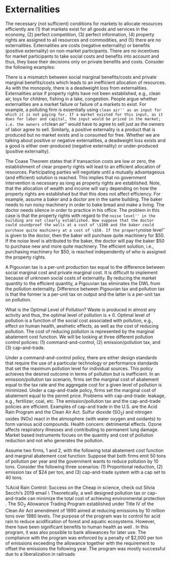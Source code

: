# Externalities
The necessary (not sufficient) conditions for markets to allocate resources efficiently are (1) that markets exist for all goods and services in the economy, (2) perfect competition, (3) perfect information, (4) property rights are assigned to all resources and commodities, and (5) there are no externalities. Externalities are costs (negative externality) or benefits (positive externality) on non-market participants. There are no incentives for market participants to take social costs and benefits into account and thus, they base their decisions only on private benefits and costs. Consider the following examples:
    \begin{itemize} %Examples of positive and negative externalities
        \item The manufacturer of cigarettes observes private marginal cost, i.e., the marginal of of producing cigarettes, but ignores the cost of negative health outcomes that is paid by society. For example, the marginal cost of producing a cigarette may be 3 cents and the societal cost of smoking the cigarette is 2 cents. Thus, the private marginal cost is 3 cents but the social marginal cost is 5 cents. The cigarette manufacturer only takes bases its production decision on 3 cents. A social marginal cost above the private marginal cost is an example of a negative externality. The firm's supply curve does not capture all social marginal costs associated with its product.
        \item Consider the production of sugary and fatty food and drink items. Producers and consumers of those items do not take the cost into account that the resulting increase in obesity has on non-market participants. The following was published in The Seattle Times  on December 21, 2011 under the title ``As passengers add girth, ferries drop capacity'':
                \begin{quote} \emph{The Washington state ferry service isn't going to start turning away hefty passengers, but it has had to reduce the capacity of the nation's largest ferry system because people have been packing on the pounds. Coast Guard vessel-stability rules that took effect nationwide Dec. 1 raised the estimated weight of the average adult passenger to 185 pounds from the previous 160 pounds, based on population information from the Centers for Disease Control and Prevention (CDC). During the past 20 years, there has been a dramatic increase in obesity in the United States and about one-third of American adults are now considered obese, the CDC says on its website. The state ferry system has complied with the new stability rules by simply reducing the listed capacity of its vessels, Coast Guard Lt. Eric Young said Wednesday. ``That has effectively reduced the amount of passengers by about 250 passengers or so depending on the particular ferry,'' said Young, who is based in Seattle. ``They generally carry about 2,000, so it's down to 1,750 now.'' With that many passengers, the ferry wouldn't tip over even if everyone ran to the side at the same time to look at a pod of killer whales, he said.} \end{quote}
        \item An example of a positive externality is the upkeep of your yard. If you keep your yard clean and even do some landscaping, you are not only increasing the value of your own home but also the value of the homes around you. For example, your neighbor may be able to more easily sell her or his house at a higher price.
    \end{itemize}
There is a mismatch between social marginal benefits/costs and private marginal benefits/costs which leads to an inefficient allocation of resources. As with the monopoly, there is a deadweight loss from externalities. Externalities arise if property rights have not been established, e.g., clean air, toys for children, fishing in a lake, congestion. People argue whether externalities are a market failure or failure of a markets to exist. For example, a polluting firm is essentially using ``clean air'' as an input for which it is not paying for. If a market existed for this input, as it does for labor and capital, the input would be priced in the market; i.e. the owners of ``clean air'' would have to agree to sell just as the owners of labor agree to sell. Similarly, a positive externality is a product that is produced but no market exists and is consumed for free. Whether we are talking about positive or negative externalities, a deadweight loss exists and a good is either over-produced (negative externality) or under-produced (positive externality).

\begin{figure}
    \begin{center}
        \includegraphics[angle=90,width=6in]{EXT_negative.pdf}
    \end{center}
    \caption{Negative externality}
\end{figure}

\subsection{Coase Theorem}
The Coase Theorem states that if transaction costs are low or zero, the establishment of clear property rights will lead to an efficient allocation of resources. Participating parties will negotiate until a mutually advantageous (and efficient) solution is reached. This implies that no government intervention is necessary as long as property rights are established. Note, that the allocation of wealth and income will vary depending on how the property rights are established but that this does not affect efficiency. For example, assume a baker and a doctor are in the same building. The baker needs to run noisy machinery in order to bake bread and make a living. The doctor needs silence in order to practice in his office. The problem in this case is that the property rights with regard to the ``noise level'' in the building are not clearly established. Now suppose that the doctor could soundproof the walls at a cost of \$100 and the baker could purchase quite machinery at a cost of \$50. If the property ``noise level'' is given to the doctor, then the baker will purchase quite machinery for \$50. If the noise level is attributed to the baker, the doctor will pay the baker \$50 to purchase new and more quite machinery. The efficient solution, i.e., purchasing machinery for \$50, is reached independently of who is assigned the property rights.

\subsection{Pigouvian Tax}
A Pigouvian tax is a per-unit production tax equal to the difference between social marginal cost and private marginal cost. It is difficult to implement because of unknown social costs of externality. By reducing the market quantity to the efficient quantity, a Pigouvian tax eliminates the DWL from the pollution externality. Difference between Pigouvian tax and pollution tax is that the former is a per-unit tax on output and the latter is a per-unit tax on pollution.

\subsection{Pollution Control}
What is the Optimal Level of Pollution? Waste is produced in almost any activity and thus, the optimal level of pollution is $\neq$ 0. Optimal level of pollution is a function of the social cost associated with pollution, e.g., effect on human health, aesthetic effects, as well as the cost of reducing pollution. The cost of reducing pollution is represented by the marginal abatement cost function. We will be looking at three different pollution control policies: (1) command-and-control, (2) emission/pollution tax, and (3) cap-and-trade.

Under a command-and-control policy, there are either design standards that require the use of a particular technology or performance standards that set the maximum pollution level for individual sources. This policy achieves the desired outcome in terms of pollution but is inefficient. In an emission/pollution tax scenario, firms set the marginal cost of abatement equal to the tax rate and the aggregate cost for a given level of pollution is minimized. Under a cap-and-trade policy, firms set the marginal cost of abatement equal to the permit price. Problems with cap-and-trade: leakage, e.g., fertilizer, coal, etc. The emission/pollution tax and the cap-and-trade policies are efficient. Examples of cap-and trade in the U.S. are the Acid Rain Program and the Clean Air Act. Sulfur dioxide (SO$_2$) and nitrogen oxides (NOx) react in the atmosphere (with water oxygen and oxidants) to form various acid compounds. Health concern: detrimental effects. Ozone affects respiratory illnesses and contributing to permanent lung damage. Market based instruments focues on the quantity and cost of pollution reduction and not who generates the pollution.

Assume two firms, 1 and 2, with the following total abatement cost function and marginal abatement cost function:
    \begin{gather*}
        TC_1(a_1) = 3 a_1^2 \quad \Rightarrow \quad MC_1(a_1) = 6 a_1\\
        TC_2(a_2) = 2 a_2^2 \quad \Rightarrow \quad MC_2(a_2) = 4 a_2
    \end{gather*}
Suppose that both firms emit 50 tons of pollution per year and the government wants to reduce pollution by 10 tons. Consider the following three scenarios: (1) Proportional reduction, (2) emission tax of \$24 per ton, and (3) cap-and-trade system with a cap set to 40 tons.

\begin{figure}
    \begin{center}
        \includegraphics[angle=90,width=6in]{MAP_NO3.pdf}
    \end{center}
\end{figure}

\subsection{Policy Examples} %Acid Rain Control: Success on the Cheap in science, check out Silvia Secchi's 2019 email
\noindent \emph{SO$_2$ Allowance Trading Program}\\
Theoretically, a well designed pollution tax or cap-and-trade can minimize the total cost of achieving environmental protection \citep{Stavins:1998}. The SO$_2$ Allowance Trading Program established under Title IV of the Clean Air Act amendment of 1990 aimed at reducing emissions by 10 million tons over 1980 levels. The purpose of the program was to control for acid rain to reduce acidification of forest and aquatic ecosystems. However, there have been significant benefits to human health as well . In this program, it was also possible to bank allowances for later use. The compliance with the program was enforced by a penalty of \$2,000 per ton of emissions exceeding the allowance together with the requirement to offset the emissions the following year.
The program was mostly successful due to a liberalization in railroads \citep{Schmalensee:2013}


\clearpage
\subsection{Exercises}
    \begin{enumerate}
        \item Suppose that the inverse demand function for a particular good can be written as $P=400-5Q$ and that private marginal cost $PMC=5Q$. The additional external damage per unit produced is $D=2Q$. Calculate the market price, quantity, and deadweight loss. Ca What are the societal efficient quantity and price? Calculate the per-unit tax that would achieve the efficient outcome.
        \item Supply and demand for a good are given by the following equations:
            \begin{align*}
                Q^D &= 1000-5P\\
                Q^S &= 2P-100
            \end{align*}
            The marginal external damage is \$7. Calculate the market price, quantity, and deadweight loss. What are the societal efficient quantity and price? Calculate the per-unit tax that would achieve the efficient outcome.
        \item \emph{Polluting Monopolist:} John has a monopoly in the local oil refinement market. The oil demand function is $P=80-Q$ and the marginal revenue is $MR(Q)=80-2 \cdot Q$. The private marginal cost is $MC=10$. During the refinement process, air, water, and soil pollution occurs at a constant cost of \$5 per unit of oil.  What is the profit maximizing price and output quantity? What is the efficient price and output quantity? Calculate the deadweight loss associated with the monopoly situation? Should the government tax emissions? If yes, at what rate? If no, why? Use a graph to illustrate your answers.
        \item\emph{Pollination:} Pollination by bees is very important for plant reproduction and substantial fees are paid to beekeepers \citep{Rucker:2012}. Imagine a beekeeper and an apple orchard farmer being neighbors. Note this is a situation of a positive externality. The beekeeper receives the revenue from selling honey but in the absence of any payments, does not receive any money for the bees pollinating nearby orchards or fields. Suppose that one beehive ($H$) can pollinate one acre. The pollination of an acre without the bees costs \$20 per acre. The beekeeper can sell the honey from a beehive at \$50. The total cost of the beekeeper is $TC = H^2 + 20$ and marginal costs $MC = 2 \cdot H$. Represent this problem graphically.
                \begin{enumerate}
                    \item How many hives would the beekeeper maintain if operating independently of the farmer?
                    \item What is the socially efficient number of hives?
                    \item In the absence of transaction costs, what outcomes do you expect to arise from bargaining between the beekeeper and the farmer?
                    \item How high would total transaction costs have to be to erase all gains from bargaining?
                \end{enumerate}
        \item \emph{Efficient Polluting Monopolist:} In class, we have discussed that an externality and a monopoly, if looked at separately, lead to a deadweight loss. Using a graph, let us illustrate the case where a polluting monopolist can be efficient in the absence of any intervention. Draw a linear demand function and the corresponding marginal revenue function. Next, draw an upward sloping marginal cost function starting at the origin (note that the result does not change if you draw the marginal cost function with an intercept). Determine the profit maximizing output and price. Next draw an external marginal cost function such that the initially determine quantity and output are efficient, i.e., with no deadweight loss.
        \item \emph{Deadweight Loss from a Negative Externality:} The demand function for a polluting good is $P=360-4 \cdot Q$. The private marginal cost is $PMC = 6 \cdot Q$ and the social marginal cost is $SMC = 8 \cdot Q$. What is the price and quantity in market equilibrium? Is this efficient? If not, calculate the efficient market equilibrium and the deadweight loss associated with the inefficient allocation.
    \end{enumerate}
\clearpage